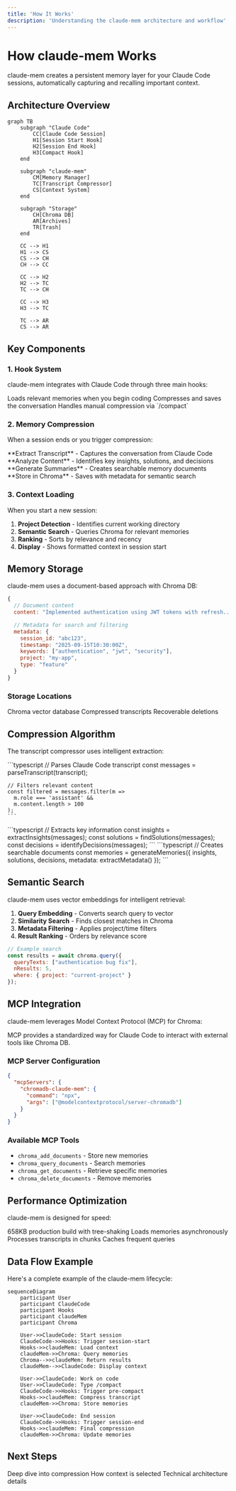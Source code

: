 ```yaml
---
title: 'How It Works'
description: 'Understanding the claude-mem architecture and workflow'
---
```


# How claude-mem Works

claude-mem creates a persistent memory layer for your Claude Code sessions, automatically capturing and recalling important context.

## Architecture Overview

```mermaid
graph TB
    subgraph "Claude Code"
        CC[Claude Code Session]
        H1[Session Start Hook]
        H2[Session End Hook]
        H3[Compact Hook]
    end

    subgraph "claude-mem"
        CM[Memory Manager]
        TC[Transcript Compressor]
        CS[Context System]
    end

    subgraph "Storage"
        CH[Chroma DB]
        AR[Archives]
        TR[Trash]
    end

    CC --> H1
    H1 --> CS
    CS --> CH
    CH --> CC

    CC --> H2
    H2 --> TC
    TC --> CH

    CC --> H3
    H3 --> TC

    TC --> AR
    CS --> AR
```

## Key Components

### 1. Hook System

claude-mem integrates with Claude Code through three main hooks:

<CardGrid cols={3}>
  <Card title="session-start" icon="play">
    Loads relevant memories when you begin coding
  </Card>
  <Card title="session-end" icon="stop">
    Compresses and saves the conversation
  </Card>
  <Card title="pre-compact" icon="compress">
    Handles manual compression via `/compact`
  </Card>
</CardGrid>

### 2. Memory Compression

When a session ends or you trigger compression:

<Steps>
  <Step>
    **Extract Transcript** - Captures the conversation from Claude Code
  </Step>
  <Step>
    **Analyze Content** - Identifies key insights, solutions, and decisions
  </Step>
  <Step>
    **Generate Summaries** - Creates searchable memory documents
  </Step>
  <Step>
    **Store in Chroma** - Saves with metadata for semantic search
  </Step>
</Steps>

### 3. Context Loading

When you start a new session:

1. **Project Detection** - Identifies current working directory
2. **Semantic Search** - Queries Chroma for relevant memories
3. **Ranking** - Sorts by relevance and recency
4. **Display** - Shows formatted context in session start

## Memory Storage

claude-mem uses a document-based approach with Chroma DB:

```javascript
{
  // Document content
  content: "Implemented authentication using JWT tokens with refresh...",

  // Metadata for search and filtering
  metadata: {
    session_id: "abc123",
    timestamp: "2025-09-15T10:30:00Z",
    keywords: ["authentication", "jwt", "security"],
    project: "my-app",
    type: "feature"
  }
}
```

### Storage Locations

<FileTree>
  <Folder name="~/.claude-mem" defaultOpen>
    <Folder name="index" defaultOpen>
      <File name="chroma.sqlite3" />
      <Comment>Chroma vector database</Comment>
    </Folder>
    <Folder name="archives" defaultOpen>
      <File name="session_2025-09-15.json" />
      <Comment>Compressed transcripts</Comment>
    </Folder>
    <Folder name="trash" defaultOpen>
      <File name="deleted_memory.json" />
      <Comment>Recoverable deletions</Comment>
    </Folder>
  </Folder>
</FileTree>

## Compression Algorithm

The transcript compressor uses intelligent extraction:

<Tabs>
  <Tab title="Input Processing">
    ```typescript
    // Parses Claude Code transcript
    const messages = parseTranscript(transcript);

    // Filters relevant content
    const filtered = messages.filter(m =>
      m.role === 'assistant' &&
      m.content.length > 100
    );
    ```
  </Tab>

  <Tab title="Content Analysis">
    ```typescript
    // Extracts key information
    const insights = extractInsights(messages);
    const solutions = findSolutions(messages);
    const decisions = identifyDecisions(messages);
    ```
  </Tab>

  <Tab title="Memory Generation">
    ```typescript
    // Creates searchable documents
    const memories = generateMemories({
      insights,
      solutions,
      decisions,
      metadata: extractMetadata()
    });
    ```
  </Tab>
</Tabs>

## Semantic Search

claude-mem uses vector embeddings for intelligent retrieval:

1. **Query Embedding** - Converts search query to vector
2. **Similarity Search** - Finds closest matches in Chroma
3. **Metadata Filtering** - Applies project/time filters
4. **Result Ranking** - Orders by relevance score

```javascript
// Example search
const results = await chroma.query({
  queryTexts: ["authentication bug fix"],
  nResults: 5,
  where: { project: "current-project" }
});
```

## MCP Integration

claude-mem leverages Model Context Protocol (MCP) for Chroma:

<Note>
  MCP provides a standardized way for Claude Code to interact with external tools like Chroma DB.
</Note>

### MCP Server Configuration

```json
{
  "mcpServers": {
    "chromadb-claude-mem": {
      "command": "npx",
      "args": ["@modelcontextprotocol/server-chromadb"]
    }
  }
}
```

### Available MCP Tools

- `chroma_add_documents` - Store new memories
- `chroma_query_documents` - Search memories
- `chroma_get_documents` - Retrieve specific memories
- `chroma_delete_documents` - Remove memories

## Performance Optimization

claude-mem is designed for speed:

<CardGrid cols={2}>
  <Card title="Minified Bundle" icon="box">
    658KB production build with tree-shaking
  </Card>
  <Card title="Lazy Loading" icon="clock">
    Loads memories asynchronously
  </Card>
  <Card title="Efficient Compression" icon="compress">
    Processes transcripts in chunks
  </Card>
  <Card title="Smart Caching" icon="database">
    Caches frequent queries
  </Card>
</CardGrid>

## Data Flow Example

Here's a complete example of the claude-mem lifecycle:

```mermaid
sequenceDiagram
    participant User
    participant ClaudeCode
    participant Hooks
    participant claudeMem
    participant Chroma

    User->>ClaudeCode: Start session
    ClaudeCode->>Hooks: Trigger session-start
    Hooks->>claudeMem: Load context
    claudeMem->>Chroma: Query memories
    Chroma-->>claudeMem: Return results
    claudeMem-->>ClaudeCode: Display context

    User->>ClaudeCode: Work on code
    User->>ClaudeCode: Type /compact
    ClaudeCode->>Hooks: Trigger pre-compact
    Hooks->>claudeMem: Compress transcript
    claudeMem->>Chroma: Store memories

    User->>ClaudeCode: End session
    ClaudeCode->>Hooks: Trigger session-end
    Hooks->>claudeMem: Final compression
    claudeMem->>Chroma: Update memories
```

## Next Steps

<CardGrid cols={3}>
  <Card title="Memory Compression" icon="compress" href="/concepts/memory-compression">
    Deep dive into compression
  </Card>
  <Card title="Context Loading" icon="download" href="/concepts/context-loading">
    How context is selected
  </Card>
  <Card title="Architecture" icon="building" href="/advanced/architecture">
    Technical architecture details
  </Card>
</CardGrid>